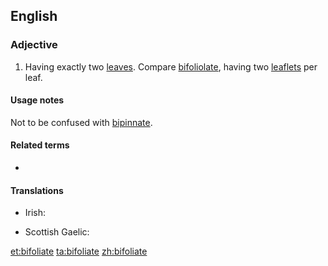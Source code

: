 ==English==

===Adjective===
{{en-adj|-}}
# {{label|en|botany}} Having exactly two [[leaf|leaves]]. Compare [[bifoliolate]], having two [[leaflet]]s per leaf.

====Usage notes====
Not to be confused with [[bipinnate]].

====Related terms====
* {{l|en|foliate}}

====Translations====
{{trans-top|having exactly two leaves or leaflets}}
* Irish: {{t|ga|dédhuilleach}}
{{trans-mid}}
* Scottish Gaelic: {{t|gd|dà-dhuilleach}}
{{trans-bottom}}

[[et:bifoliate]]
[[ta:bifoliate]]
[[zh:bifoliate]]